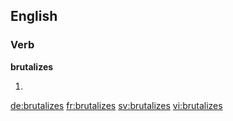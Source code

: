 
==English==

===Verb===
'''brutalizes'''

# {{third-person singular of|brutalize}}

[[de:brutalizes]]
[[fr:brutalizes]]
[[sv:brutalizes]]
[[vi:brutalizes]]